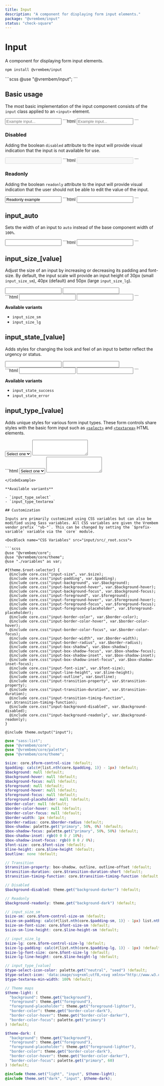 ```yaml
---
title: Input
description: "A component for displaying form input elements."
package: "@vrembem/input"
status: "check-square"
---
```



# Input

A component for displaying form input elements.

```sh
npm install @vrembem/input
```

<CodeExample lang="scss">
  ```scss
  @use "@vrembem/input";
  ```
</CodeExample>

## Basic usage

The most basic implementation of the input component consists of the `input` class applied to an `<input>` element.

<CodeExample>
  <Fragment slot="output">
    <input class="input" type="text" placeholder="Example input..." />
  </Fragment>
  ```html
  <input class="input" type="text" placeholder="Example input..." />
  ```
</CodeExample>

### Disabled

Adding the boolean `disabled` attribute to the input will provide visual indication that the input is not available for use.

<CodeExample>
  <Fragment slot="output">
    <input class="input" type="text" disabled />
  </Fragment>
  ```html
  <input class="input" type="text" disabled />
  ```
</CodeExample>

### Readonly

Adding the boolean `readonly` attribute to the input will provide visual indication that the user should not be able to edit the value of the input.

<CodeExample>
  <Fragment slot="output">
    <input class="input" type="text" value="Readonly example" readonly />
  </Fragment>
  ```html
  <input class="input" type="text" readonly />
  ```
</CodeExample>

## input_auto

Sets the width of an input to `auto` instead of the base component width of `100%`.

<CodeExample>
  <Fragment slot="output">
    <input class="input input_auto" type="text" />
  </Fragment>
  ```html
  <input class="input input_auto" type="text" />
  ```
</CodeExample>

## input_size_[value]

Adjust the size of an input by increasing or decreasing its padding and font-size. By default, the input scale will provide an input height of 30px (small `input_size_sm`), 40px (default) and 50px (large `input_size_lg`).

<CodeExample>
  <div slot="output" class="gap-y">
    <input class="input input_size_sm" type="text" />
    <input class="input input_size_lg" type="text" />
  </div>
  ```html
  <input class="input input_size_sm" type="text" />
  <input class="input input_size_lg" type="text" />
  ```
</CodeExample>

**Available variants**

- `input_size_sm`
- `input_size_lg`

## input_state_[value]

Adds styles for changing the look and feel of an input to better reflect the urgency or status.

<CodeExample>
  <div slot="output" class="gap-y">
    <input class="input input_state_success" type="text" />
    <input class="input input_state_error" type="text" />
  </div>
  ```html
  <input class="input input_state_success" type="text" />
  <input class="input input_state_danger" type="text" />
  ```
</CodeExample>

**Available variants**

- `input_state_success`
- `input_state_error`

## input_type_[value]

Adds unique styles for various form input types. These form controls share styles with the basic form input such as [`<select>`](https://developer.mozilla.org/en-US/docs/Web/HTML/Element/select) and [`<textarea>`](https://developer.mozilla.org/en-US/docs/Web/HTML/Element/textarea) HTML elements.

<CodeExample resettable>
  <div slot="output" class="gap-y">
    <select class="input input_type_select" name="">
      <option value="">Select one</option>
      <option value="1">Option 1</option>
      <option value="2">Option 2</option>
      <option value="3">Option 3</option>
    </select>
    <textarea class="input input_type_textarea" rows="3"></textarea>
  </div>
  ```html
  <select class="input input_type_select" name="">
    <option value="">Select one</option>
    <option value="1">Option 1</option>
    <option value="2">Option 2</option>
    <option value="3">Option 3</option>
  </select>

  <textarea class="input input_type_textarea" rows="3"></textarea>
  ```
</CodeExample>

**Available variants**

- `input_type_select`
- `input_type_textarea`

## Customization

Inputs are primarily customized using CSS variables but can also be modified using Sass variables. All CSS variables are given the Vrembem vendor prefix `"vb-"`. This can be changed by setting the `$prefix-variable` variable via the `core` module.

<DocBlock name="CSS Variables" src="input/src/_root.scss">

  ```scss
  @use "@vrembem/core";
  @use "@vrembem/core/theme";
  @use "./variables" as var;

  #{theme.$root-selector} {
    @include core.css("input-size", var.$size);
    @include core.css("input-padding", var.$padding);
    @include core.css("input-background", var.$background);
    @include core.css("input-background-hover", var.$background-hover);
    @include core.css("input-background-focus", var.$background-focus);
    @include core.css("input-foreground", var.$foreground);
    @include core.css("input-foreground-hover", var.$foreground-hover);
    @include core.css("input-foreground-focus", var.$foreground-focus);
    @include core.css("input-foreground-placeholder", var.$foreground-placeholder);
    @include core.css("input-border-color", var.$border-color);
    @include core.css("input-border-color-hover", var.$border-color-hover);
    @include core.css("input-border-color-focus", var.$border-color-focus);
    @include core.css("input-border-width", var.$border-width);
    @include core.css("input-border-radius", var.$border-radius);
    @include core.css("input-box-shadow", var.$box-shadow);
    @include core.css("input-box-shadow-focus", var.$box-shadow-focus);
    @include core.css("input-box-shadow-inset", var.$box-shadow-inset);
    @include core.css("input-box-shadow-inset-focus", var.$box-shadow-inset-focus);
    @include core.css("input-font-size", var.$font-size);
    @include core.css("input-line-height", var.$line-height);
    @include core.css("input-outline", var.$outline);
    @include core.css("input-transition-property", var.$transition-property);
    @include core.css("input-transition-duration", var.$transition-duration);
    @include core.css("input-transition-timing-function", var.$transition-timing-function);
    @include core.css("input-background-disabled", var.$background-disabled);
    @include core.css("input-background-readonly", var.$background-readonly);
  }

  @include theme.output("input");
  ```
</DocBlock>

<DocBlock name="SCSS Variables" src="input/src/_variables.scss">

  ```scss
  @use "sass:list";
  @use "@vrembem/core";
  @use "@vrembem/core/palette";
  @use "@vrembem/core/theme";

  $size: core.$form-control-size !default;
  $padding: calc(#{list.nth(core.$padding, 1)} - 1px) !default;
  $background: null !default;
  $background-hover: null !default;
  $background-focus: null !default;
  $foreground: null !default;
  $foreground-hover: null !default;
  $foreground-focus: null !default;
  $foreground-placeholder: null !default;
  $border-color: null !default;
  $border-color-hover: null !default;
  $border-color-focus: null !default;
  $border-width: 1px !default;
  $border-radius: core.$border-radius !default;
  $box-shadow: palette.get("primary", 50%, 0%) !default;
  $box-shadow-focus: palette.get("primary", 50%, 50%) !default;
  $box-shadow-inset: rgb(0 0 0 / 10%);
  $box-shadow-inset-focus: rgb(0 0 0 / 0%);
  $font-size: core.$font-size !default;
  $line-height: core.$line-height !default;
  $outline: none !default;

  // Transition
  $transition-property: box-shadow, outline, outline-offset !default;
  $transition-duration: core.$transition-duration-short !default;
  $transition-timing-function: core.$transition-timing-function !default;

  // Disabled
  $background-disabled: theme.get("background-darker") !default;

  // Readonly
  $background-readonly: theme.get("background-dark") !default;

  // input_size_sm
  $size-sm: core.$form-control-size-sm !default;
  $size-sm-padding: calc(#{list.nth(core.$padding-sm, 1)} - 1px) list.nth(core.$padding-sm, 2) !default;
  $size-sm-font-size: core.$font-size-sm !default;
  $size-sm-line-height: core.$line-height-sm !default;

  // input_size_lg
  $size-lg: core.$form-control-size-lg !default;
  $size-lg-padding: calc(#{list.nth(core.$padding-lg, 1)} - 1px) !default;
  $size-lg-font-size: core.$font-size-lg !default;
  $size-lg-line-height: core.$line-height-lg !default;

  // input_type_[value]
  $type-select-icon-color: palette.get("neutral", "seed") !default;
  $type-select-icon: 'data:image/svg+xml;utf8,<svg xmlns="http://www.w3.org/2000/svg" width="22" height="12" fill="#{core.encodecolor($type-select-icon-color)}"><polyline points="0 8 3.5 12 7 8"></polyline><polyline points="0 4 3.5 0 7 4"></polyline></svg>' !default;
  $type-textarea-min-width: 100% !default;

  // Theme maps
  $theme-light: (
    "background": theme.get("background"),
    "foreground": theme.get("foreground"),
    "foreground-placeholder": theme.get("foreground-lighter"),
    "border-color": theme.get("border-color-dark"),
    "border-color-hover": theme.get("border-color-darker"),
    "border-color-focus": palette.get("primary")
  ) !default;

  $theme-dark: (
    "background": theme.get("background"),
    "foreground": theme.get("foreground"),
    "foreground-placeholder": theme.get("foreground-lighter"),
    "border-color": theme.get("border-color-dark"),
    "border-color-hover": theme.get("border-color-darker"),
    "border-color-focus": palette.get("primary", 60)
  ) !default;

  @include theme.set("light", "input", $theme-light);
  @include theme.set("dark", "input", $theme-dark);
  ```
</DocBlock>
